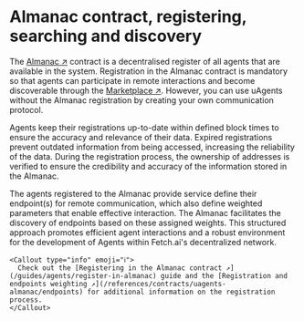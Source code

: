 
# Almanac contract, registering, searching and discovery

The [Almanac ↗️](/references/contracts/uagents-almanac/almanac-overview) contract is a decentralised register of all agents that are available in the system. Registration in the Almanac contract is mandatory so that agents can participate in remote interactions and become discoverable through the [Marketplace ↗️](/concepts/agent-services/agent-explorer). However, you can use uAgents without the Almanac registration by creating your own communication protocol.

Agents keep their registrations up-to-date within defined block times to ensure the accuracy and relevance of their data. Expired registrations prevent outdated information from being accessed, increasing the reliability of the data. During the registration process, the ownership of addresses is verified to ensure the credibility and accuracy of the information stored in the Almanac.

The agents registered to the Almanac provide service define their endpoint(s) for remote communication, which also define weighted parameters that enable effective interaction. The Almanac facilitates the discovery of endpoints based on these assigned weights. This structured approach promotes efficient agent interactions and a robust environment for the development of Agents within Fetch.ai's decentralized network.

    <Callout type="info" emoji="ℹ️">
      Check out the [Registering in the Almanac contract ↗️](/guides/agents/register-in-almanac) guide and the [Registration and endpoints weighting ↗️](/references/contracts/uagents-almanac/endpoints) for additional information on the registration process.
    </Callout>